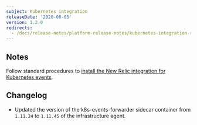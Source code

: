 ```yaml
---
subject: Kubernetes integration
releaseDate: '2020-06-05'
version: 1.2.0
redirects:
  - /docs/release-notes/platform-release-notes/kubernetes-integration-release-notes/new-relic-integration-kubernetes-events-120
---
```


## Notes

Follow standard procedures to [install the New Relic integration for Kubernetes events](/docs/integrations/kubernetes-integration/kubernetes-events/install-kubernetes-events-integration).

## Changelog

* Updated the version of the k8s-events-forwarder sidecar container from `1.11.24` to `1.11.45` of the infrastructure agent.
